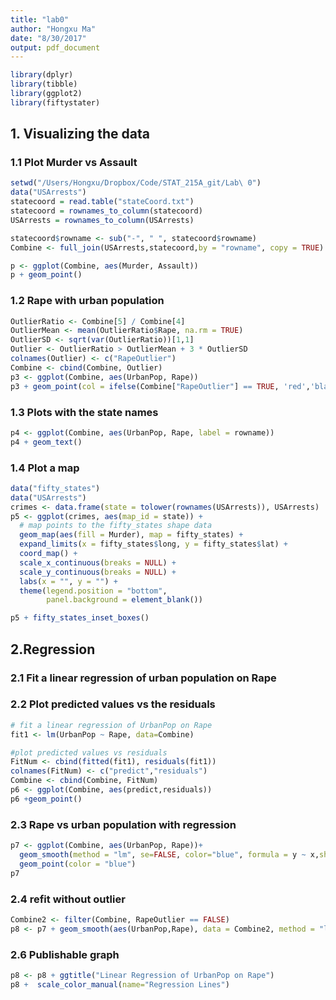 ```yaml
---
title: "lab0"
author: "Hongxu Ma"
date: "8/30/2017"
output: pdf_document
---
```


```r
library(dplyr)
library(tibble)
library(ggplot2)
library(fiftystater)
```

## 1. Visualizing the data

### 1.1 Plot Murder vs Assault

```r
setwd("/Users/Hongxu/Dropbox/Code/STAT_215A_git/Lab\ 0")
data("USArrests")
statecoord = read.table("stateCoord.txt")
statecoord = rownames_to_column(statecoord)
USArrests = rownames_to_column(USArrests)

statecoord$rowname <- sub("-", " ", statecoord$rowname)
Combine <- full_join(USArrests,statecoord,by = "rowname", copy = TRUE)
```


```r
p <- ggplot(Combine, aes(Murder, Assault))
p + geom_point()
```

### 1.2 Rape with urban population

```r
OutlierRatio <- Combine[5] / Combine[4]
OutlierMean <- mean(OutlierRatio$Rape, na.rm = TRUE)
OutlierSD <- sqrt(var(OutlierRatio))[1,1]
Outlier <- OutlierRatio > OutlierMean + 3 * OutlierSD
colnames(Outlier) <- c("RapeOutlier")
Combine <- cbind(Combine, Outlier)
p3 <- ggplot(Combine, aes(UrbanPop, Rape))
p3 + geom_point(col = ifelse(Combine["RapeOutlier"] == TRUE, 'red','black'))
```

### 1.3 Plots with the state names

```r
p4 <- ggplot(Combine, aes(UrbanPop, Rape, label = rowname))
p4 + geom_text()
```

### 1.4 Plot a map

```r
data("fifty_states") 
data("USArrests")
crimes <- data.frame(state = tolower(rownames(USArrests)), USArrests)
p5 <- ggplot(crimes, aes(map_id = state)) + 
  # map points to the fifty_states shape data
  geom_map(aes(fill = Murder), map = fifty_states) + 
  expand_limits(x = fifty_states$long, y = fifty_states$lat) +
  coord_map() +
  scale_x_continuous(breaks = NULL) + 
  scale_y_continuous(breaks = NULL) +
  labs(x = "", y = "") +
  theme(legend.position = "bottom", 
        panel.background = element_blank())

p5 + fifty_states_inset_boxes() 
```

## 2.Regression
### 2.1 Fit a linear regression of urban population on Rape
### 2.2 Plot predicted values vs the residuals
```r
# fit a linear regression of UrbanPop on Rape
fit1 <- lm(UrbanPop ~ Rape, data=Combine)

#plot predicted values vs residuals
FitNum <- cbind(fitted(fit1), residuals(fit1))
colnames(FitNum) <- c("predict","residuals")
Combine <- cbind(Combine, FitNum)
p6 <- ggplot(Combine, aes(predict,residuals))
p6 +geom_point()
```

### 2.3 Rape vs urban population with regression

```r
p7 <- ggplot(Combine, aes(UrbanPop, Rape))+
  geom_smooth(method = "lm", se=FALSE, color="blue", formula = y ~ x,show.legend = TRUE) +
  geom_point(color = "blue")
p7
```

### 2.4 refit without outlier

```r
Combine2 <- filter(Combine, RapeOutlier == FALSE)
p8 <- p7 + geom_smooth(aes(UrbanPop,Rape), data = Combine2, method = "lm", se=FALSE, color="red", formula = y ~ x, show.legend = TRUE)
```

### 2.6 Publishable graph
```r
p8 <- p8 + ggtitle("Linear Regression of UrbanPop on Rape")
p8 +  scale_color_manual(name="Regression Lines")
```

